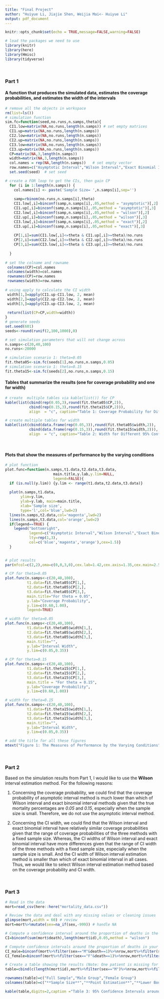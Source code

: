 ```yaml
---
title: "Final Project"
author: "Huiyue Li, Jiajie Shen, Weijia Mai<- Huiyue Li"
output: pdf_document
---
```


```r
knitr::opts_chunk$set(echo = TRUE,message=FALSE,warning=FALSE)
```

```r
# load the packages we need to use
library(knitr)
library(here)
library(Hmisc)
library(tidyverse)
```

<br>

### Part 1
#### A function that produces the simulated data, estimates the coverage probabilities, and estimates the width of the intervals
```r
# remove all the objects in workspace
rm(list=ls())
# simulation function
sim.fc=function(seed,no.runs,n.samps,theta){
  CI1.low=matrix(NA,no.runs,length(n.samps)) # set empty matrices 
  CI1.up=matrix(NA,no.runs,length(n.samps))
  CI2.low=matrix(NA,no.runs,length(n.samps))              
  CI2.up=matrix(NA,no.runs,length(n.samps))               
  CI3.low=matrix(NA,no.runs,length(n.samps))               
  CI3.up=matrix(NA,no.runs,length(n.samps)) 
  CP=matrix(NA,3,length(n.samps))
  width=matrix(NA,3,length(n.samps))
  col.names = rep(NA,length(n.samps))   # set empty vector
  row.names=c("Asymptotic Interval","Wilson Interval","Exact Binomial Interval")
  set.seed(seed)  # set seed

# create a FOR loop to get the CIs, then gain CP
  for (i in 1:length(n.samps)) {
    col.names[i] <- paste('Sample Size= ',n.samps[i],sep='')
    
    samp=rbinom(no.runs,n.samps[i],theta)  
    CI1.low[,i]=binconf(samp,n.samps[i],.05,method = "asymptotic")[,2]
    CI1.up[,i]=binconf(samp,n.samps[i],.05,method = "asymptotic")[,3]
    CI2.low[,i]=binconf(samp,n.samps[i],.05,method = "wilson")[,2]
    CI2.up[,i]=binconf(samp,n.samps[i],.05,method = "wilson")[,3]
    CI3.low[,i]=binconf(samp,n.samps[i],.05,method = "exact")[,2]
    CI3.up[,i]=binconf(samp,n.samps[i],.05,method = "exact")[,3]
   
    CP[1,i]=sum(CI1.low[,i]<=theta & CI1.up[,i]>=theta)/no.runs
    CP[2,i]=sum(CI2.low[,i]<=theta & CI2.up[,i]>=theta)/no.runs
    CP[3,i]=sum(CI3.low[,i]<=theta & CI3.up[,i]>=theta)/no.runs
    
  }
 
# set the colname and rowname
 colnames(CP)=col.names
 colnames(width)=col.names
 rownames(CP)=row.names
 rownames(width)=row.names
 
# using apply to calculate the CI width
 width[1,]=apply(CI1.up-CI1.low, 2, mean)
 width[2,]=apply(CI2.up-CI2.low, 2, mean)
 width[3,]=apply(CI3.up-CI3.low, 2, mean)
 
 return(list(CP=CP,width=width))
}
# generate seeds
set.seed(601)
seeds<-round(runif(2,100,1000),0)

# set simulation parameters that will not change across
n.samps<-c(20,40,100)
no.runs<-20000

# simulation scenario 1: theta=0.05
fit.theta05<-sim.fc(seeds[1],no.runs,n.samps,0.05)
# simulation scenario 1: theta=0.15
fit.theta15<-sim.fc(seeds[2],no.runs,n.samps,0.15)
```

\newpage
#### Tables that summarize the results (one for coverage probability and one for width)
```r
# create  multiple tables via kable(list()) for CP
kable(list(cbind(rep(0.05,3),round(fit.theta05$CP,2)),
           cbind(rep(0.15,3),round(fit.theta15$CP,2))),
           align  = "c", caption="Table 1: Coverage Probability for Different 95% Confidence Intervals",col.name = c("**Theta**","**Sample Size=20**","**Sample Size=40**","**Sample Size=100**"))
```
\newpage
```r
# create multiple tables for width
kable(list(cbind(data.frame(rep(0.05,3)),round(fit.theta05$width,2)),
           cbind(data.frame(rep(0.15,3)),round(fit.theta15$width,2))),
           align  = "c", caption="Table 2: Width for Different 95% Confidence Intervals",col.name = c("**Theta**","**Sample Size=20**","**Sample Size=40**","**Sample Size=100**"))
```

<br>

#### Plots that show the measures of performance by the varying conditions
```r
# plot function
plot.func=function(n.samps,t1.data,t2.data,t3.data,
                      main.title,y.lab,y.lim=NULL,
                      legend=FALSE){
  if (is.null(y.lim)) {y.lim <- range(t1.data,t2.data,t3.data)}
  
  plot(n.samps,t1.data,
       ylim=y.lim,
       ylab=y.lab, main=main.title,
       xlab='Sample size',
       type='l',col='blue',lwd=2)
  lines(n.samps,t2.data,col='magenta',lwd=2)
  lines(n.samps,t3.data,col='orange',lwd=2)
  if(legend==TRUE) {
    legend("bottomright",
           legend=c("Asymptotic Interval","Wilson Interval","Exact Binomial Interval"),
           lty=rep(1,3),
           col=c('blue','magenta','orange'),cex=1.5)}  
  }
 
```


```r
# plot results
par(mfcol=c(2,2),oma=c(0,0,3,0),cex.lab=1.42,cex.axis=1.35,cex.main=2.5,font.main=4)

# CP for theta=0.05
plot.func(n.samps<-c(20,40,100),
          t1.data=fit.theta05$CP[1,],
          t2.data=fit.theta05$CP[2,],
          t3.data=fit.theta05$CP[3,],
          main.title="For theta = 0.05",
          y.lab="Coverage Probability",
          y.lim=c(0.60,1.00),
          legend=TRUE)

# width for theta=0.05
plot.func(n.samps<-c(20,40,100),
          t1.data=fit.theta05$width[1,],
          t2.data=fit.theta05$width[2,],
          t3.data=fit.theta05$width[3,],
          main.title="",
          y.lab="Interval Width",
          y.lim=c(0.05,0.35))

# CP for theta=0.15
plot.func(n.samps<-c(20,40,100),
          t1.data=fit.theta15$CP[1,],
          t2.data=fit.theta15$CP[2,],
          t3.data=fit.theta15$CP[3,],
          main.title = "For theta = 0.15",
          y.lab="Coverage Probability",
          y.lim=c(0.60,1.00))

# width for theta=0.15
plot.func(n.samps<-c(20,40,100),
          t1.data=fit.theta15$width[1,],
          t2.data=fit.theta15$width[2,],
          t3.data=fit.theta15$width[3,],
          main.title="",
          y.lab="Interval Width",
          y.lim=c(0.05,0.35))

# add the title for all these figures
mtext("Figure 1: The Measures of Performance by the Varying Conditions",outer = T,cex=2.7,font = 2)
```

<br>

### Part 2
Based on the simulation results from Part 1, I would like to use the **Wilson** interval estimation method. For the following reasons:
 
(1) Concerning the coverage probability, we could find that the coverage probability of asymptotic interval method is much lower than which of Wilson interval and exact binomial interval methods given that the true mortality percentages are *0.05* and *0.15*, especially when the sample size is small. Therefore, we do not use the asymptotic interval method. 

(2) Concerning the CI width, we could find that the Wilson interval and exact binomial interval have relatively similar coverage probabilities given that the range of coverage probabilities of the three methods with a fixed sample size. Whereas, the CI widths of Wilson interval and exact binomial interval have more differences given that the range of CI width of the three methods with a fixed sample size, especially when the sample size is small. And the CI width of Wilson interval estimation method is smaller than which of exact binomial interval in all cases. Thus, we would like to select Wilson interval estimation method based on the coverage probability and CI width.

<br>

### Part 3
```r
# Read in the data
mort=read_csv(here::here("mortality_data.csv"))

# Review the data and deal with any missing values or cleaning issues
glimpse(mort,width = 60) # review
mort=mort%>%mutate(sex=na_if(sex,-999)) # handle NA

# Compute a confidence interval around the proportion of deaths in the full sample
CI=binconf(sum(mort$death),length(mort$id),0.05,method = "wilson")

# Compute confidence intervals around the proportion of deaths in your full sample for each sex group
CI_male=binconf(mort%>%filter(sex=="M"&death==1)%>%nrow,mort%>%filter(sex=="M")%>%nrow,0.05,method = "wilson") # for male
CI_female=binconf(mort%>%filter(sex=="F"&death==1)%>%nrow,mort%>%filter(sex=="F")%>%nrow,0.05,method = "wilson") # for female

# Create a table showing the results (Note: One patient is missing for the sex variable,full sample not equals to male+female here)
table=cbind(c(length(mort$id),mort%>%filter(sex=="M")%>%nrow,mort%>%filter(sex=="F")%>%nrow),rbind(CI,CI_male,CI_female))

rownames(table)=c("Full Sample","Male Group","Female Group")
colnames(table)=c("**Sample Size**","**Point Estimation**","**Lower Bound**","**Upper Bound**")
```
\newpage
```r
kable(table,digits=2,caption ="Table 3: 95% Confidence Intervals around the Proportion of Deaths",align="c")
```


